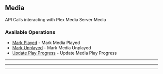 
## Media
API Calls interacting with Plex Media Server Media


### Available Operations

* [Mark Played](/go/media/mark_played) - Mark Media Played
* [Mark Unplayed](/go/media/mark_unplayed) - Mark Media Unplayed
* [Update Play Progress](/go/media/update_play_progress) - Update Media Play Progress

---
<MarkPlayed />

---
<MarkUnplayed />

---
<UpdatePlayProgress />
